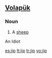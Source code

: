 ==[[Volapük]]==

===Noun===
{{infl|vo|noun}}

# A [[sheep]]
An Idiot

[[es:jip]]
[[lt:jip]]
[[tr:jip]]
[[vo:jip]]
